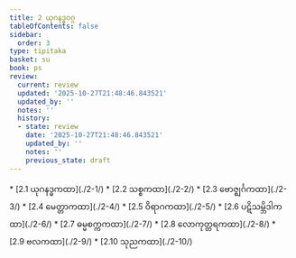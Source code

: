 ```yaml
---
title: 2 ယုဂနဒ္ဓဝဂ္ဂ
tableOfContents: false
sidebar:
  order: 3
type: tipitaka
basket: su
book: ps
review:
  current: review
  updated: '2025-10-27T21:48:46.843521'
  updated_by: ''
  notes: ''
  history:
  - state: review
    date: '2025-10-27T21:48:46.843521'
    updated_by: ''
    notes: ''
    previous_state: draft
---
```



<ReviewStatus review={frontmatter.review} showDetails={true} />

<HypothesisAnnotation frontmatter={frontmatter} />

<DynamicBreadcrumb />



<TableOfContents book="ps" section="2">
* [2.1 ယုဂနဒ္ဓကထာ](./2-1/)
* [2.2 သစ္စကထာ](./2-2/)
* [2.3 ဗောဇ္ဈင်္ဂကထာ](./2-3/)
* [2.4 မေတ္တာကထာ](./2-4/)
* [2.5 ဝိရာဂကထာ](./2-5/)
* [2.6 ပဋိသမ္ဘိဒါကထာ](./2-6/)
* [2.7 ဓမ္မစက္ကကထာ](./2-7/)
* [2.8 လောကုတ္တရကထာ](./2-8/)
* [2.9 ဗလကထာ](./2-9/)
* [2.10 သုညကထာ](./2-10/)
</TableOfContents>